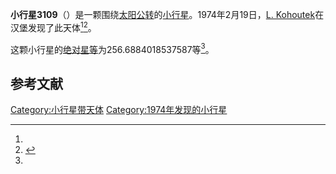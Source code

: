 {{Infobox planet
| bgcolour = #FFFFC0
| name = 3109 Machin
| symbol = 
| image = 
| caption = 
| discovery = yes
| discovery_ref = 
| discoverer = [[L._Kohoutek|L. Kohoutek]]
| discovery_site = [[汉堡|汉堡]] 
| discovered = 1974年2月19日
| designations = yes
| mp_name = 
| named_after = 
| alt_names = 1974 DC/ 1930 YL / 1936 HA / 1956 SB / 1964 VF1 / 1974 DO1 / 1974 FB1 / 1978 GZ2 / 1979 OQ14 / 1982 FO3 / A924 EB
| mp_category = [[主带小行星|主带小行星]]
| orbit_ref = <ref name="a">[http://ssd.jpl.nasa.gov/sbdb.cgi?sstr=3109 3109 Machin] {{Wayback|url=http://ssd.jpl.nasa.gov/sbdb.cgi?sstr=3109 |date=20210823023454 }}，小行星數據庫瀏覽器（JPL Small-Body Database Browser）－[[美国国家航空航天局|美国国家航空航天局]]喷气推进实验室</ref>
| epoch = 2456400.5 (2013年4月18日更新)
| aphelion = {{convert|2.670532084302168|AU|km|3|abbr=on|lk=out}}
| perihelion = {{convert|2.231501537026389|AU|km|3|abbr=on}}
| semimajor = {{convert|2.451016810664278|AU|km|3|abbr=on}}
| eccentricity = 0.089560901
| period = 1401.579904 [[日|日]]<br />3.84[[儒略年|儒略年]]
| avg_speed = 
| inclination = 7.181850801247706
| asc_node = 22.81109581549472
| mean_anomaly = 
| arg_peri = 256.6884018537587
| satellites = 
| physical_characteristics = yes
| dimensions = 
| mass = 
| density = 
| surface_grav = 
| escape_velocity = 
| sidereal_day = 
| axial_tilt = 
| pole_ecliptic_lat = 
| pole_ecliptic_lon = 
| albedo = 
| temperatures= 
| temp_name1 = 
| mean_temp_1 = 
| max_temp_1 = 
| temp_name2 = 
| max_temp_2 = 
| spectral_type = 
| abs_magnitude = 256.6884018537587
}}

'''小行星3109'''（{{lang-en|3109 Machin}}）是一颗围绕[[太阳|太阳]][[公转|公转]]的[[小行星|小行星]]。1974年2月19日，[[L._Kohoutek|L. Kohoutek]]在汉堡发现了此天体<ref name="a" /><ref>{{cite news|title=小行星列表|url=http://cfa-www.harvard.edu/iau/lists/NumberedMPs.txt|accessdate=2013-07-08|newspaper=哈佛大学|archive-date=2008-05-17|archive-url=https://web.archive.org/web/20080517010638/http://cfa-www.harvard.edu/iau/lists/NumberedMPs.txt|dead-url=no}}</ref>。

这颗小行星的[[绝对星等|绝对星等]]为256.6884018537587等<ref name="a" />。

==参考文献==
{{reflist}}
{{Minor Planet Number|[[小行星3108|小行星3108]]|[[小行星3110|小行星3110]]}}

{{小天体}}

[[Category:小行星带天体|Category:小行星带天体]]
[[Category:1974年发现的小行星|Category:1974年发现的小行星]]

{{asteroid-stub}}
